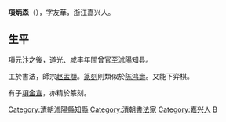 '''項炳森'''（{{bd|?||?||}}），字友華，浙江嘉兴人。

==生平==
[[項元汴|項元汴]]之後，道光、咸丰年間曾官至[[沭陽|沭陽]]知县。

工於書法，師宗[[赵孟頫|赵孟頫]]。[[篆刻|篆刻]]則類似於[[陈鸿壽|陈鸿壽]]。又能下弈棋。

有子[[項金宣|項金宣]]，亦精於篆刻。


[[Category:清朝沭陽縣知縣|Category:清朝沭陽縣知縣]]
[[Category:清朝書法家|Category:清朝書法家]]
[[Category:嘉兴人|Category:嘉兴人]]
[[Category:項姓|B]]